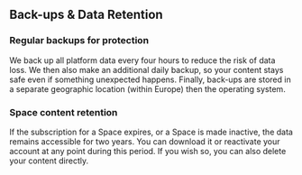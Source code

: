 ## Back-ups & Data Retention

### Regular backups for protection

We back up all platform data every four hours to reduce the risk of data loss.
We then also make an additional daily backup, so your content stays safe even if something unexpected happens.
Finally, back-ups are stored in a separate geographic location (within Europe) then the operating system.

### Space content retention

If the subscription for a Space expires, or a Space is made inactive, the data remains accessible for two years.
You can download it or reactivate your account at any point during this period.
If you wish so, you can also delete your content directly.
